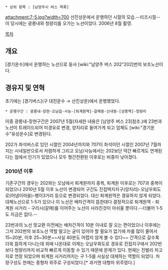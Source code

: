  * 상위 항목 : [남양주시 버스 목록]

attachment:7-5.jpg?width=700
선진상운에서 운행하던 시절의 모습.--리즈시절-- 이 당시에는 광릉내와 청량리를 오가는 노선이었다. 2006년 8월 촬영.

[[목차]]

== 개요 ==
[경기운수]에서 운행하는 노선으로 동사 [wiki:"남양주 버스 202"202]번의 보조노선이다.

== 경유지 및 연혁 ==
초기에는 [경기버스](구 대진운수 → 선진상운)에서 운행했었다. 
 * 운행구간 : 광릉내-장현-오남읍-사능-[퇴계원역]-갈매동-신내동-[상봉역]-청량리

이중 광릉내-장현구간은 2007년 5월(자세한 내용은 [남양주 버스 23]참조.)에 23번과 노선이 트레이드되어 미경유로 변경, 양지리로 들어가게 되고 업체도 [wiki:"경기운수"유성운수]로 변경된다. 

202가 좌석버스로 있던 시절인 2004년까지와 707이 좌석이던 시절인 2007년 7월까지는 시내일반으로서 저렴하게 그리고 오남/사능에서는 202보단 약간 빠르게도 연계된다는 점에서 인기가 있었으나 모두 형간전환된 이후로는 비중이 낮아졌다.

=== 2010년 이후 ===
기존구간의 경우는 202와는 오남에서 퇴계원까지 중복, 퇴계원 이후로는 707과 중복이 되었으나 2010년 5월 이후 노선이 변경되어 구간도 진접택지지구(양지리)-오남우회도로(어냄이마을)-뱅이3거리 등으로 변경되었다. 대신 퇴계원역은 경유하지 않게 되었다. 대체노선으로 1-5가 있으나 이 노선은 배차간격이 뜸한데다 결정적으로 퇴계원역 - 퇴계원 사거리 - 구리시(갈매)를 이어주는 노선이 사라진것이 아쉬울 뿐이다.--더불어 1-5도 지금은 없다.--

23번과의 노선 맞교환 이전에는 배차간격이 10분 이내로 잘 오는 편이었으나 이후에는 그저 202번의 보조노선 역할 말고는 굳이 있어야 할 필요가 없기에 차를 많이 줄여서 15~20분, 이후 25~30분~~사실 40분도 어렵지 않게 볼 수 있다~~ 간격으로 갈수록 더욱 뜸하게 다니는데 위에 나온대로 이제는 오남우회도로 경유로 진접지구에서 202번보다 청량리까지 비교적 빠르게 이동할 수 있기 때문에 문제가 있다. 현재는 진벌리 차고지로 연장 되었으며 퇴계원 사거리까지는 구 1-5를 사실상 대체하는 역할이 되었다. 차량구성도 현재는 중형차 위주로 구성되었다.[* 과거엔 대형차 위주였다.]

